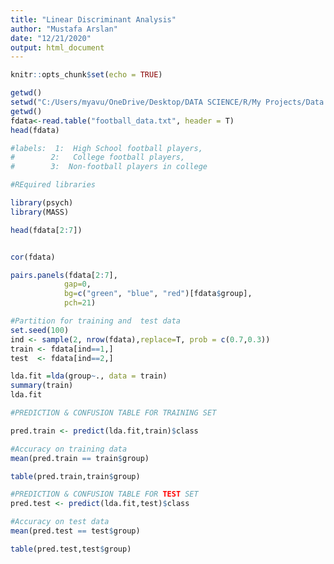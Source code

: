 ```yaml
---
title: "Linear Discriminant Analysis"
author: "Mustafa Arslan"
date: "12/21/2020"
output: html_document
---
```


```r
knitr::opts_chunk$set(echo = TRUE)
```


```r

getwd()
setwd("C:/Users/myavu/OneDrive/Desktop/DATA SCIENCE/R/My Projects/Data Mining")
getwd()
fdata<-read.table("football_data.txt", header = T) 
head(fdata)

#labels:  1:  High School football players, 
#        2:   College football players, 
#        3:  Non-football players in college

```
 
 
 
```r
#REquired libraries

library(psych)
library(MASS)
```
 
 
```r
head(fdata[2:7])


cor(fdata)

pairs.panels(fdata[2:7],
            gap=0,
            bg=c("green", "blue", "red")[fdata$group],
            pch=21)

```



```r
#Partition for training and  test data
set.seed(100)
ind <- sample(2, nrow(fdata),replace=T, prob = c(0.7,0.3))
train <- fdata[ind==1,]
test  <- fdata[ind==2,]

```


```r
lda.fit =lda(group~., data = train)
summary(train)
lda.fit

```


```r
#PREDICTION & CONFUSION TABLE FOR TRAINING SET

pred.train <- predict(lda.fit,train)$class

#Accuracy on training data
mean(pred.train == train$group)

table(pred.train,train$group)


```

```r
#PREDICTION & CONFUSION TABLE FOR TEST SET
pred.test <- predict(lda.fit,test)$class

#Accuracy on test data
mean(pred.test == test$group)

table(pred.test,test$group)
```








































